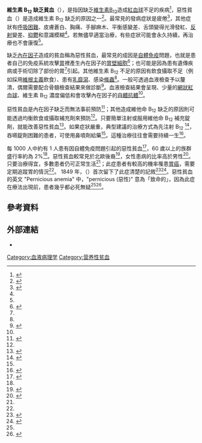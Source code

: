 {{expand english|time=2018-09-21T13:20:28+00:00}}
{{noteTA|G1 = ME}} {{Medical}} 
<!-- Definition and symptoms -->
'''維生素 B<sub>12</sub> 缺乏貧血'''（{{lang-en|Vitamin B<sub>12</sub> deficiency anemia}}），是指因缺乏[[維生素B12|維生素B<sub>12</sub>]]造成[[紅血球|紅血球]]不足的疾病<ref name=NIH2011What>{{cite web|title=What Is Pernicious Anemia?|url=https://www.nhlbi.nih.gov/health/health-topics/topics/prnanmia|website=NHLBI|accessdate=2016-03-14|date=2011-04-01|archiveurl=https://web.archive.org/web/20160314111724/https://www.nhlbi.nih.gov/health/health-topics/topics/prnanmia|archivedate=14 March 2016}}</ref>，惡性貧血（{{lang-en|Pernicious anemia}}）是造成維生素 B<sub>12</sub> 缺乏的原因之一<ref>{{cite web|title = ICD-10 Version:2015|url = http://apps.who.int/classifications/icd10/browse/2015/en#/D51.0|website = apps.who.int|accessdate = 2015-11-13|archiveurl = https://web.archive.org/web/20151102042503/http://apps.who.int/classifications/icd10/browse/2015/en#/D51.0|archivedate = 2015-11-02}}</ref>。最常見的發病症狀是疲倦<ref name=NIH2011Sign>{{cite web|title=What Are the Signs and Symptoms of Pernicious Anemia?|url=https://www.nhlbi.nih.gov/health/health-topics/topics/prnanmia/signs|website=NHLBI|accessdate=2016-03-14|date=2011-04-01|archiveurl=https://web.archive.org/web/20160314112837/https://www.nhlbi.nih.gov/health/health-topics/topics/prnanmia/signs|archivedate=14 March 2016}}</ref>，其他症狀有[[呼吸困難|呼吸困難]]、皮膚蒼白、胸痛、手腳麻木、平衡感變差、舌頭變得光滑發紅、[[反射_(生理學)|反射]]變差、[[抑鬱|抑鬱]]和意識模糊<ref name=NIH2011Sign/>。若無儘早適當治療，有些症狀可能會永久持續，再治療也不會康復<ref name=NIH2011What/>。

<!-- Cause and diagnosis -->
缺乏[[內在因子|內在因子]]造成的貧血稱為惡性貧血，最常見的成因是[[自體免疫|自體免疫]]問題，也就是患者自己的免疫系統攻擊[[胃|胃]]裡產生內在因子的[[胃壁細胞|胃壁細胞]]<ref name=NIH2011Cas>{{cite web|title=What Causes Pernicious Anemia?|url=https://www.nhlbi.nih.gov/health/health-topics/topics/prnanmia/causes|website=NHLBI|accessdate=2016-03-14|date=2011-04-01|archiveurl=https://web.archive.org/web/20160314115517/https://www.nhlbi.nih.gov/health/health-topics/topics/prnanmia/causes|archivedate=14 March 2016}}</ref>；也可能是因為患有遺傳疾病或手術切除了部份的胃<ref name=NIH2011Cas/>引起。其他維生素 B<sub>12</sub> 不足的原因有飲食攝取不足（例如採用[[維根主義|維根主義]]飲食）、患有[[乳靡瀉|乳靡瀉]]、感染[[絛蟲|絛蟲]]<ref name=NIH2011Cas/>。一般可透過血液檢查予以釐清，偶爾需要配合骨髓檢查結果來做診斷<ref name=NIH2011Diag>{{cite web|title=How Is Pernicious Anemia Diagnosed?|url=https://www.nhlbi.nih.gov/health/health-topics/topics/prnanmia/diagnosis|website=NHLBI|accessdate=2016-03-14|date=2011-04-01|archiveurl=https://web.archive.org/web/20160314115225/https://www.nhlbi.nih.gov/health/health-topics/topics/prnanmia/diagnosis|archivedate=14 March 2016}}</ref>。血液檢查結果會呈現{{le|巨母紅血球性貧血|megaloblastic anemia|紅血球體積較大但數量較少}}、少量的[[網狀紅血球|網狀紅血球]]、維生素 B<sub>12</sub> 濃度偏低和會攻擊內在因子的[[自體抗體|自體抗體]]<ref name=NIH2011Diag/>。

<!-- Prevention and treatment -->
惡性貧血是內在因子缺乏而無法事前預防<ref name=NIH2011Pre>{{cite web|title=How Can Pernicious Anemia Be Prevented?|url=https://www.nhlbi.nih.gov/health/health-topics/topics/prnanmia/prevention|website=NHLBI|accessdate=2016-03-14|date=2011-04-01|archiveurl=https://web.archive.org/web/20160314105519/https://www.nhlbi.nih.gov/health/health-topics/topics/prnanmia/prevention|archivedate=14 March 2016}}</ref>；其他造成維他命 B<sub>12</sub> 缺乏的原因則可能透過均衡飲食或攝取補充劑來預防<ref name=NIH2011Pre/>。只要簡單注射或服用維他命 B<sub>12</sub> 補充錠劑，就能改善惡性貧血<ref name=NIH2011Tx>{{cite web|title=How Is Pernicious Anemia Treated?|url=https://www.nhlbi.nih.gov/health/health-topics/topics/prnanmia/treatment|website=NHLBI|accessdate=2016-03-14|date=2011-04-01|archiveurl=https://web.archive.org/web/20160314111520/https://www.nhlbi.nih.gov/health/health-topics/topics/prnanmia/treatment|archivedate=14 March 2016}}</ref>。如果症狀嚴重，典型建議的治療方式為先注射 B<sub>12</sub> <ref name=NIH2011Tx>{{cite web|title=How Is Pernicious Anemia Treated?|url=https://www.nhlbi.nih.gov/health/health-topics/topics/prnanmia/treatment|website=NHLBI|accessdate=2016-03-14|date=2011-04-01|archiveurl=https://web.archive.org/web/20160314111520/https://www.nhlbi.nih.gov/health/health-topics/topics/prnanmia/treatment|archivedate=14 March 2016}}</ref>，吞嚥錠劑困難的患者，可使用鼻噴劑給藥<ref name=NIH2011Tx/>。這種治療往往會需要持續一生<ref name=NIH2011Prog>{{cite web|title=Living With Pernicious Anemia|url=https://www.nhlbi.nih.gov/health/health-topics/topics/prnanmia/livingwith|website=NHLBI|accessdate=2016-03-14|date=2011-04-01|archiveurl=https://web.archive.org/web/20160314110059/https://www.nhlbi.nih.gov/health/health-topics/topics/prnanmia/livingwith|archivedate=14 March 2016}}</ref>。

<!-- Epidemiology, prognosis, and history -->
每 1000 人中約有 1 人患有因自體免疫問題引起的惡性貧血<ref name=Andres2012>{{cite journal |vauthors=Andres E, Serraj K | title = Optimal management of pernicious anemia. | journal = [[Journal_of_Blood_Medicine|Journal of Blood Medicine]] | volume = 3 | pages = 97–103 | year = 2012 | pmid = 23028239 | pmc = 3441227 | doi = 10.2147/JBM.S25620 }}</ref>，60 歲以上的族群盛行率約為 2%<ref name=Andres2012/>。惡性貧血較常見於北歐後裔<ref name=Wol2009>{{cite book|title=Professional guide to diseases.|date=2009|publisher=Wolters Kluwer Health/Lippincott Williams & Wilkins|location=Philadelphia|isbn=9780781778992|page=502|edition=9|url=https://books.google.ca/books?id=1h6vu60L6FcC&pg=PA502|archiveurl=https://web.archive.org/web/20160314160441/https://books.google.ca/books?id=1h6vu60L6FcC&pg=PA502|archivedate=2016-03-14}}</ref>，女性患病的比率高於男性<ref>{{cite book|last1=Greer|first1=John P.|title=Wintrobe's clinical hematology.|date=2009|publisher=Wolters Kluwer Health/Lippincott Williams & Wilkins|location=Philadelphia|isbn=9780781765077|page=1157|edition=12th|url=https://books.google.ca/books?id=68enzUD7BVgC&pg=PA1157|archiveurl=https://web.archive.org/web/20160314111810/https://books.google.ca/books?id=68enzUD7BVgC&pg=PA1157|archivedate=2016-03-14}}</ref>。只要治療得宜，多數患者仍可正常生活<ref name=NIH2011What/>；此症患者有較高的機率罹患[[胃癌|胃癌]]，需要定期追蹤胃的情況<ref name=NIH2011Prog/>。 1849 年，{{link-en|Thomas Addison||湯馬士・愛迪生}}（{{lang-en|Thomas Addison}}）首次留下了此症清楚的記敘<ref>{{cite book|last1=Wailoo|first1=Keith|title=Drawing blood technology and disease identity in twentieth-century America|date=1999|publisher=Johns Hopkins University Press|location=Baltimore, Md.|isbn=9780801870293|page=Chapter 4|edition=Johns Hopkins Paperbacks|chapter-url=https://books.google.ca/books?id=1vYa5ipzJtoC&pg=PT50|chapter=The Corporate "Conquest" of Pernicious Anemia|archiveurl=https://web.archive.org/web/20160314160726/https://books.google.ca/books?id=1vYa5ipzJtoC&pg=PT50|archivedate=2016-03-14}}</ref><ref>{{cite book|title=Dictionary of Medicine|date=2014|publisher=Routledge|isbn=9781135928414|page=404|url=https://books.google.ca/books?id=xD3JAwAAQBAJ&pg=PA404|archiveurl=https://web.archive.org/web/20160314112849/https://books.google.ca/books?id=xD3JAwAAQBAJ&pg=PA404|archivedate=2016-03-14}}</ref>。惡性貧血的英文 "Pernicious anemia" 中，"pernicious (惡性)" 意為「致命的」，因為此症在療法出現前，患者幾乎都必死無疑<ref name=NIH2011What/><ref>{{cite book|last1=Tamparo|first1=Carol|title=Diseases of the Human Body|date=2016|publisher=F.A. Davis|isbn=9780803657915|page=295|url=https://books.google.ca/books?id=eMOCCwAAQBAJ&lpg=PA52&dq=Diseases%20of%20the%20Human%20Body&pg=PA295|archiveurl=https://web.archive.org/web/20160317174529/https://books.google.ca/books?id=eMOCCwAAQBAJ&lpg=PA52&dq=Diseases%20of%20the%20Human%20Body&pg=PA295|archivedate=2016-03-17}}</ref>。

<!--恶性贫血，也稱為'''维生素B<sub>12</sub>缺乏贫血'''，是指因為缺乏[[维生素B<sub>12</sub>|维生素B<sub>12</sub>]]而造成[[紅血球|紅血球]]不足的疾病<ref name=NIH2011What>{{cite web|title=What Is Pernicious Anemia?|url=https://www.nhlbi.nih.gov/health/health-topics/topics/prnanmia|website=NHLBI|accessdate=2016-03-14|date=2011-04-01}}</ref>。常見的症狀是容易疲倦<ref name=NIH2011Sign/>，其他症狀有[[呼吸困难|呼吸困难]]、皮膚蒼白、胸痛、手腳麻木、平衡感變差、舌頭平滑發紅、[[反射_(生理学)|反射]]變差等<ref name=NIH2011Sign>{{cite web|title=What Are the Signs and Symptoms of Pernicious Anemia?|url=https://www.nhlbi.nih.gov/health/health-topics/topics/prnanmia/signs|website=NHLBI|accessdate=2016-03-14|date=2011-04-01|archive-url=https://web.archive.org/web/20160314112837/https://www.nhlbi.nih.gov/health/health-topics/topics/prnanmia/signs|archive-date=2016-03-14|dead-url=yes}}</ref>。若沒有適當治療，有些症狀可能會轉變為持續出現的症狀<ref name=NIH2011What/>。-->
==參考資料==
{{reflist}}

==外部連結==
* {{DMOZ|Health/Conditions_and_Diseases/Blood_Disorders/Anemia/Pernicious/}}
{{Diseases of RBCs}}
{{过敏及自身免疫疾病}}

[[Category:血液病理学|Category:血液病理学]]
[[Category:营养性贫血|Category:营养性贫血]]